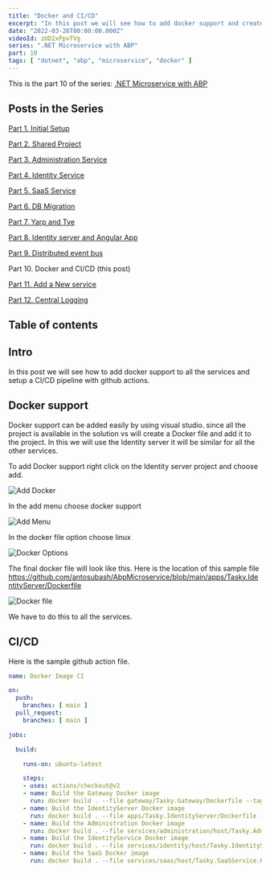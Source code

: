 ```yaml
---
title: "Docker and CI/CD"
excerpt: "In this post we will see how to add docker support and create a CI/CD with github actions"
date: "2022-03-26T00:00:00.000Z"
videoId: zUD2xPpvTVg 
series: ".NET Microservice with ABP"
part: 10
tags: [ "dotnet", "abp", "microservice", "docker" ]
---
```


This is the part 10 of the series: [.NET Microservice with ABP](/posts/abp-microservice-series)

## Posts in the Series

[Part 1. Initial Setup](/posts/netcore-microservice-with-abp-init-part-1)

[Part 2. Shared Project](/posts/netcore-microservice-with-abp-shared-project-part-2)

[Part 3. Administration Service](/posts/netcore-microservice-with-abp-administration-services-part-3)

[Part 4. Identity Service](/posts/netcore-microservice-with-abp-identity-services-part-4)

[Part 5. SaaS Service](/posts/netcore-microservice-with-abp-saas-services-part-5)

[Part 6. DB Migration](/posts/netcore-microservice-with-abp-db-migration-part-6)

[Part 7. Yarp and Tye](/posts/netcore-microservice-with-abp-yarp-and-tye-part-7)

[Part 8. Identity server and Angular App](/posts/netcore-microservice-with-abp-identity-server-and-angular-part-8)

[Part 9. Distributed event bus](/posts/netcore-microservice-with-abp-distributed-event-bus-part-9)

Part 10. Docker and CI/CD (this post)

[Part 11. Add a New service](/posts/netcore-microservice-with-abp-add-new-service-part-11)

[Part 12. Central Logging](/posts/netcore-microservice-with-abp-add-central-logging-part-12)


## Table of contents

## Intro

In this post we will see how to add docker support to all the services and setup a CI/CD pipeline with github actions.

## Docker support

Docker support can be added easily by using visual studio. since all the project is available in the solution vs will create a Docker file and add it to the project. In this we will use the Identity server it will be similar for all the other services.

To add Docker support right click on the Identity server project and choose add.

![Add Docker](/assets/posts/microservice/part10/docker0.png)

In the add menu choose docker support

![Add Menu](/assets/posts/microservice/part10/docker1.png)

In the docker file option choose linux

![Docker Options](/assets/posts/microservice/part10/docker2.png)

The final docker file will look like this. Here is the location of this sample file https://github.com/antosubash/AbpMicroservice/blob/main/apps/Tasky.IdentityServer/Dockerfile

![Docker file](/assets/posts/microservice/part10/docker3.png)

We have to do this to all the services.

## CI/CD

Here is the sample github action file.

```yaml
name: Docker Image CI

on:
  push:
    branches: [ main ]
  pull_request:
    branches: [ main ]

jobs:

  build:

    runs-on: ubuntu-latest

    steps:
    - uses: actions/checkout@v2
    - name: Build the Gateway Docker image
      run: docker build . --file gateway/Tasky.Gateway/Dockerfile --tag gateway:dev
    - name: Build the IdentityServer Docker image
      run: docker build . --file apps/Tasky.IdentityServer/Dockerfile --tag identityserver:dev
    - name: Build the Administration Docker image
      run: docker build . --file services/administration/host/Tasky.AdministrationService.HttpApi.Host/Dockerfile --tag administration:dev
    - name: Build the IdentityService Docker image
      run: docker build . --file services/identity/host/Tasky.IdentityService.HttpApi.Host/Dockerfile --tag identityservice:dev
    - name: Build the SaaS Docker image
      run: docker build . --file services/saas/host/Tasky.SaaSService.HttpApi.Host/Dockerfile --tag saas:dev
```
